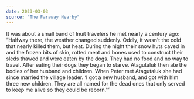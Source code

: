 ```yaml
---
date: 2023-03-03
source: "The Faraway Nearby"
---
```


It was about a small band of Inuit travelers he met nearly a century ago: “Halfway there, the weather changed suddenly. Oddly, it wasn’t the cold that nearly killed them, but heat. During the night their snow huts caved in and the frozen bits of skin, rotted meat and bones used to construct their sleds thawed and were eaten by the dogs. They had no food and no way to travel. After eating their dogs they began to starve. Atagutaluk then ate the bodies of her husband and children. When Peter met Atagutaluk she had since married the village leader. ‘I got a new husband, and got with him three new children. They are all named for the dead ones that only served to keep me alive so they could be reborn.’”
